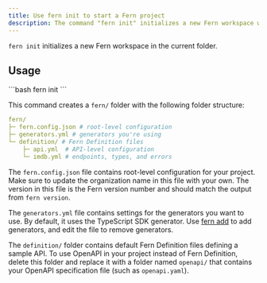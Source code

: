 ```yaml
---
title: Use fern init to start a Fern project
description: The command "fern init" initializes a new Fern workspace with a sample API definition and Fern configuration files.
---
```


`fern init` initializes a new Fern workspace in the current folder. 

## Usage

<CodeBlock title='Fern CLI command'>
```bash
fern init
```
</CodeBlock>

This command creates a `fern/` folder with the following folder structure:

```yaml
fern/
├─ fern.config.json # root-level configuration
├─ generators.yml # generators you're using
└─ definition/ # Fern Definition files
    ├─ api.yml  # API-level configuration
    └─ imdb.yml # endpoints, types, and errors
```

The `fern.config.json` file contains root-level configuration for your project. Make sure to update the organization name in this file with your own. The version in this file is the Fern version number and should match the output from `fern version`. 

The `generators.yml` file contains settings for the generators you want to use. By default, it uses the TypeScript SDK generator. Use [fern add](/overview/cli/commands) to add generators, and edit the file to remove generators.

The `definition/` folder contains default Fern Definition files defining a sample API. To use OpenAPI in your project instead of Fern Definition, delete this folder and replace it with a folder named `openapi/` that contains your OpenAPI specification file (such as `openapi.yaml`). 